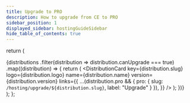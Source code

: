 ```yaml
---
title: Upgrade to PRO
description: How to upgrade from CE to PRO
sidebar_position: 1 
displayed_sidebar: hostingGuideSidebar
hide_table_of_contents: true
---
```



  return (
    <div className={styles.grid}>
      {distributions
      .filter(distribution => distribution.canUpgrade === true)
      .map((distribution) => {
        return (
          <DistributionCard
            key={distribution.slug}
            logo={distribution.logo}
            name={distribution.name}
            version={distribution.version}
            links={{
              ...(distribution.pro && {
                pro: {
                  slug: `/hosting/upgrade/${distribution.slug}`,
                  label: "Upgrade"
                }
              }),
            }}
          />
        );
      })}
    </div>
  );
};

<DistributionCardWrapper />
